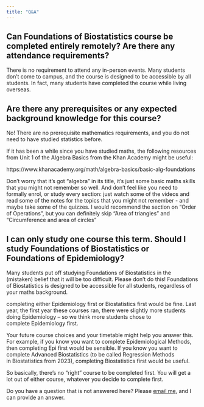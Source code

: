 ```yaml
---
title: "Q&A"
---
```


::: {.callout-note collapse="true" appearance="minimal"}
## Can Foundations of Biostatistics course be completed entirely remotely? Are there any attendance requirements?

There is no requirement to attend any in-person events. Many students don't come to campus, and the course is designed to be accessible by all students. In fact, many students have completed the course while living overseas.
:::

::: {.callout-note collapse="true" appearance="minimal"}
## Are there any prerequisites or any expected background knowledge for this course?

No! There are no prerequisite mathematics requirements, and you do not need to have studied statistics before.

If it has been a while since you have studied maths, the following resources from Unit 1 of the Algebra Basics from the Khan Academy might be useful:

https://www.khanacademy.org/math/algebra-basics/basic-alg-foundations

Don't worry that it's got "algebra" in its title, it's just some basic maths skills that you might not remember so well. And don't feel like you need to formally enrol, or study every section: just watch some of the videos and read some of the notes for the topics that you might not remember - and maybe take some of the quizzes. I would recommend the section on "Order of Operations", but you can definitely skip "Area of triangles" and "Circumference and area of circles" 
:::


::: {.callout-note collapse="true" appearance="minimal"}
## I can only study one course this term. Should I study Foundations of Biostatistics or Foundations of Epidemiology?


Many students put off studying Foundations of Biostatistics in the (mistaken) belief that it will be too difficult. Please don't do this! Foundations of Biostatistics is designed to be accessible for all students, regardless of your maths background.

completing either Epidemiology first or Biostatistics first would be fine. Last year, the first year these courses ran, there were slightly more students doing Epidemiology -- so we think more students chose to complete Epidemiology first.

Your future course choices and your timetable might help you answer this. For example, if you know you want to complete Epidemiological Methods, then completing Epi first would be sensible. If you know you want to complete Advanced Biostatistics (to be called Regression Methods in Biostatistics from 2023), completing Biostatistics first would be useful.

So basically, there's no "right" course to be completed first. You will get a lot out of either course, whatever you decide to complete first.
:::

Do you have a question that is not answered here? Please [email me](mailto:t.dobbins@unsw.edu.au), and I can provide an answer.
